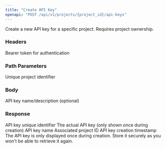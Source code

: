 ```yaml
---
title: "Create API Key"
openapi: "POST /api/v1/projects/{project_id}/api-keys"
---
```


Create a new API key for a specific project. Requires project ownership.

### Headers

<ParamField header="Authorization" type="string" required>
  Bearer token for authentication
</ParamField>

### Path Parameters

<ParamField path="project_id" type="string" required>
  Unique project identifier
</ParamField>

### Body

<ParamField body="name" type="string">
  API key name/description (optional)
</ParamField>

### Response

<ResponseField name="id" type="string">
  API key unique identifier
</ResponseField>

<ResponseField name="key" type="string">
  The actual API key (only shown once during creation)
</ResponseField>

<ResponseField name="name" type="string">
  API key name
</ResponseField>

<ResponseField name="project_id" type="string">
  Associated project ID
</ResponseField>

<ResponseField name="created_at" type="string">
  API key creation timestamp
</ResponseField>

<Warning>
  The API key is only displayed once during creation. Store it securely as you won't be able to retrieve it again.
</Warning>
